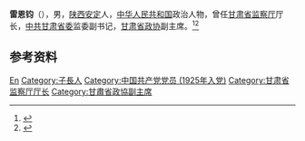 '''雷恩钧'''（{{bd|1905年||1985年|}}），男，[[陕西|陕西]][[子长县|安定]]人，[[中华人民共和国|中华人民共和国]]政治人物，曾任[[甘肃省监察厅|甘肃省监察厅]]厅长，[[中共甘肃省委|中共甘肃省委]]监委副书记，[[甘肃省政协|甘肃省政协]]副主席。<ref>{{Cite book|title=甘肃大辞典|author=郭方忠, 张克复, 吕靖华主编|publisher=甘肃文化出版社|year=2000|isbn=|location=兰州|pages=}}</ref><ref>{{Cite book|title=中华人民共和国职官志|author=何虎生, 李耀东, 向常福主编|publisher=中国社会出版社|year=2003|isbn=9787800883934|location=北京|pages=}}</ref>

== 参考资料 ==
{{reflist}}

{{中国人物小作品}}

{{Authority control}}
{{DEFAULTSORT:Lei}}
[[Category:雷姓|En]]
[[Category:子長人|Category:子長人]]
[[Category:中国共产党党员_(1925年入党)|Category:中国共产党党员 (1925年入党)]]
[[Category:甘肃省监察厅厅长|Category:甘肃省监察厅厅长]]
[[Category:甘肅省政協副主席|Category:甘肅省政協副主席]]